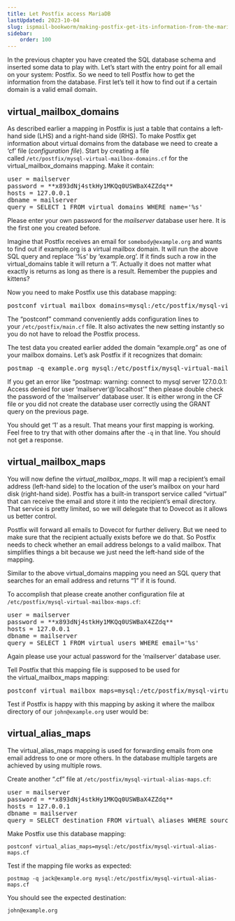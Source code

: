 ```yaml
---
title: Let Postfix access MariaDB
lastUpdated: 2023-10-04
slug: ispmail-bookworm/making-postfix-get-its-information-from-the-mariadb-database
sidebar:
    order: 100
---
```



In the previous chapter you have created the SQL database schema and inserted some data to play with. Let’s start with the entry point for all email on your system: Postfix. So we need to tell Postfix how to get the information from the database. First let’s tell it how to find out if a certain domain is a valid email domain.

## virtual\_mailbox\_domains

As described earlier a mapping in Postfix is just a table that contains a left-hand side (LHS) and a right-hand side (RHS). To make Postfix get information about virtual domains from the database we need to create a ‘cf’ file (_configuration file_). Start by creating a file called `/etc/postfix/mysql-virtual-mailbox-domains.cf` for the virtual\_mailbox\_domains mapping. Make it contain:

<pre>
user = mailserver
password = **x893dNj4stkHy1MKQq0USWBaX4ZZdq**
hosts = 127.0.0.1
dbname = mailserver
query = SELECT 1 FROM virtual_domains WHERE name='%s'
</pre>

Please enter your own password for the _mailserver_ database user here. It is the first one you created before.

Imagine that Postfix receives an email for `somebody@example.org` and wants to find out if example.org is a virtual mailbox domain. It will run the above SQL query and replace ‘%s’ by ‘example.org’. If it finds such a row in the virtual\_domains table it will return a ‘1’. Actually it does not matter what exactly is returns as long as there is a result. Remember the puppies and kittens?

Now you need to make Postfix use this database mapping:

<pre class="wrap">
postconf virtual_mailbox_domains=mysql:/etc/postfix/mysql-virtual-mailbox-domains.cf
</pre>

The “postconf” command conveniently adds configuration lines to your `/etc/postfix/main.cf` file. It also activates the new setting instantly so you do not have to reload the Postfix process.

The test data you created earlier added the domain “example.org” as one of your mailbox domains. Let’s ask Postfix if it recognizes that domain:

<pre class="wrap">
postmap -q example.org mysql:/etc/postfix/mysql-virtual-mailbox-domains.cf
</pre>

<Aside type="tip" title="Access denied?">
If you get an error like “postmap: warning: connect to mysql server 127.0.0.1: Access denied for user ‘mailserver’@’localhost'” then please double check the password of the ‘mailserver’ database user. It is either wrong in the CF file or you did not create the database user correctly using the GRANT query on the previous page.
</Aside>

You should get ‘1’ as a result. That means your first mapping is working. Feel free to try that with other domains after the `-q` in that line. You should not get a response.

## virtual\_mailbox\_maps

You will now define the _virtual\_mailbox\_maps_. It will map a recipient’s email address (left-hand side) to the location of the user’s mailbox on your hard disk (right-hand side). Postfix has a built-in transport service called “virtual” that can receive the email and store it into the recipient’s email directory. That service is pretty limited, so we will delegate that to Dovecot as it allows us better control.

Postfix will forward all emails to Dovecot for further delivery. But we need to make sure that the recipient actually exists before we do that. So Postfix needs to check whether an email address belongs to a valid mailbox. That simplifies things a bit because we just need the left-hand side of the mapping.

Similar to the above virtual\_domains mapping you need an SQL query that searches for an email address and returns “1” if it is found.

To accomplish that please create another configuration file at `/etc/postfix/mysql-virtual-mailbox-maps.cf`:

<pre>
user = mailserver
password = **x893dNj4stkHy1MKQq0USWBaX4ZZdq**
hosts = 127.0.0.1
dbname = mailserver
query = SELECT 1 FROM virtual_users WHERE email='%s'
</pre>

Again please use your actual password for the ‘mailserver’ database user.

Tell Postfix that this mapping file is supposed to be used for the virtual\_mailbox\_maps mapping:

<pre class="wrap">
postconf virtual_mailbox_maps=mysql:/etc/postfix/mysql-virtual-mailbox-maps.cf
</pre>

Test if Postfix is happy with this mapping by asking it where the mailbox directory of our `john@example.org` user would be:

## virtual\_alias\_maps

The virtual\_alias\_maps mapping is used for forwarding emails from one email address to one or more others. In the database multiple targets are achieved by using multiple rows.

Create another “.cf” file at `/etc/postfix/mysql-virtual-alias-maps.cf`:

<pre>
user = mailserver
password = **x893dNj4stkHy1MKQq0USWBaX4ZZdq**
hosts = 127.0.0.1
dbname = mailserver
query = SELECT destination FROM virtual\_aliases WHERE source='%s'
</pre>

Make Postfix use this database mapping:
```
postconf virtual_alias_maps=mysql:/etc/postfix/mysql-virtual-alias-maps.cf
```
Test if the mapping file works as expected:
```
postmap -q jack@example.org mysql:/etc/postfix/mysql-virtual-alias-maps.cf
```
You should see the expected destination:

`john@example.org`

